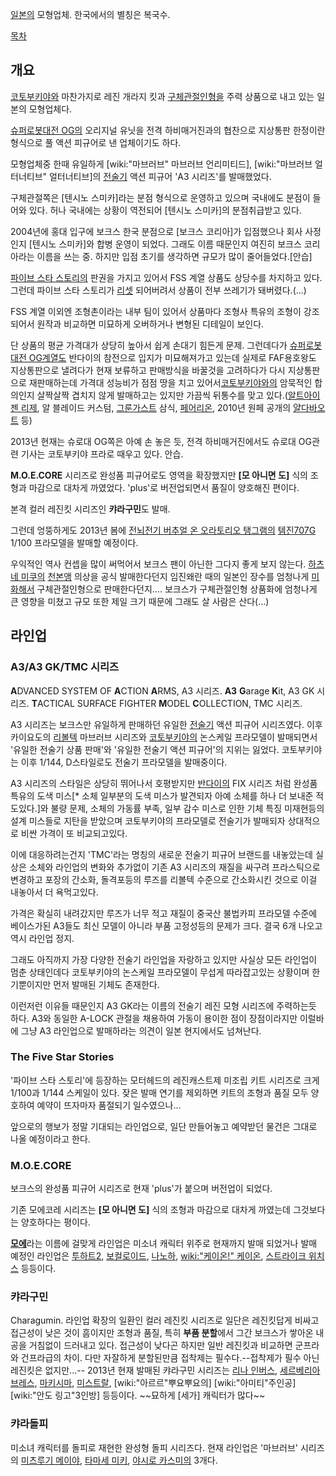 [[일본]]의 모형업체. 한국에서의 별칭은 복국수.

[[목차]]
== 개요 ==
[[코토부키야]]와 마찬가지로 레진 개라지 킷과 [[구체관절인형]]을 주력 상품으로 내고 있는 일본의 모형업체다.

[[슈퍼로봇대전 OG]]의 오리지널 유닛을 전격 하비매거진과의 협찬으로 지상통판 한정이란 형식으로 풀 액션 피규어로 낸 업체이기도 하다.

모형업체중 한때 유일하게 [wiki:"마브러브" 마브러브 언리미티드], [wiki:"마브러브 얼터너티브" 얼터너티브]의 [[전술기]] 액션 피규어 'A3 시리즈'를 발매했었다.

구체관절쪽은 [텐시노 스미카]라는 분점 형식으로 운영하고 있으며 국내에도 분점이 들어와 있다. 허나 국내에는 상황이 역전되어 [텐시노 스미카]의 분점취급받고 있다.

2004년에 홍대 입구에 보크스 한국 분점으로 [보크스 코리아]가 입점했으나 회사 사정인지 [텐시노 스미카]와 합병 운영이 되었다. 그래도 이름 때문인지 여진히 보크스 코리아라는 이름을 쓰는 중. 하지만 입점 초기를 생각하면 규모가 많이 줄어들었다.[안습]

[[파이브 스타 스토리]]의 판권을 가지고 있어서 FSS 계열 상품도 상당수를 차지하고 있다. 그런데 파이브 스타 스토리가 [[리셋]] 되어버려서 상품이 전부 쓰레기가 돼버렸다.(...)

FSS 계열 이외엔 조형촌이라는 내부 팀이 있어서 상품마다 조형사 특유의 조형이 강조되어서 원작과 비교하면 미묘하게 오버하거나 변형된 디테일이 보인다.

단 상품의 평균 가격대가 상당히 높아서 쉽게 손대기 힘든게 문제. 그런데다가 [[슈퍼로봇대전 OG]]계열도 반다이의 참전으로 입지가 미묘해져가고 있는데 실제로 FAF용호왕도 지상통판으로 낼려다가 현재 보류하고 판매방식을 바꿀것을 고려하다가 다시 지상통판으로 재판매하는데 가격대 성능비가 점점 땅을 치고 있어서[[코토부키야]]와의 암묵적인 합의인지 살짝살짝 겹치지 않게 발매하고는 있지만 가끔씩 뒤통수를 맞고 있다.([[알트아이젠 리제]], 알 블레이드 커스텀, [[그룬가스트]] 삼식, [[페어리온]], 2010년 원페 공개의 [[얄다바오트]] 등) 

2013년 현재는 슈로대 OG쪽은 아예 손 놓은 듯, 전격 하비매거진에서도 슈로대 OG관련 기사는 코토부키야 프라로 때우고 있다. 안습.

'''M.O.E.CORE ''' 시리즈로 완성품 피규어로도 영역을 확장했지만 '''[모 아니면 도]''' 식의 조형과 마감으로 대차게 까였었다. 'plus'로 버전업되면서 품질이 양호해진 편이다.

본격 컬러 레진킷 시리즈인 '''캬라구민'''도 발매.

그런데 엉뚱하게도 2013년 봄에 [[전뇌전기 버추얼 온 오라토리오 탱그램]]의 [[템진707]]G 1/100 프라모델을 발매할 예정이다.

우익적인 역사 컨셉을 많이 써먹어서 보크스 팬이 아닌한 그다지 좋게 보지 않는다. [[하츠네 미쿠]]의 [[천본앵]] 의상을 공식 발매한다던지 임진왜란 때의 일본인 장수를 엄청나게 [[미화]]해서 구체관절인형으로 판매한다던지.... 보크스가 구체관절인형 상품화에 엄청나게 큰 영향을 미쳤고 규모 또한 제일 크기 때문에 그래도 살 사람은 산다(...) 
== 라인업 ==
=== A3/A3 GK/TMC 시리즈 ===
'''A'''DVANCED SYSTEM OF '''A'''CTION '''A'''RMS, A3 시리즈.
'''A3''' '''G'''arage '''K'''it, A3 GK 시리즈.
'''T'''ACTICAL SURFACE FIGHTER '''M'''ODEL '''C'''OLLECTION, TMC 시리즈.

A3 시리즈는 보크스만 유일하게 판매하던 유일한 [[전술기]] 액션 피규어 시리즈였다. 이후 카이요도의 [[리볼텍]] 마브러브 시리즈와 [[코토부키야]]의 논스케일 프라모델이 발매되면서 '유일한 전술기 상품 판매'와 '유일한 전술기 액션 피규어'의 지위는 잃었다. 코토부키야는 이후 1/144, D스타일로도 전술기 프라모델을 발매중이다.

A3 시리즈의 스타일은 상당히 뛰어나서 호평받지만 [[반다이]]의 FIX 시리즈 처럼 완성품 특유의 도색 미스[* 소체 일부분의 도색 미스가 발견되자 아예 소체를 하나 더 보내준 적도있다.]와 불량 문제, 소체의 가동률 부족, 일부 감수 미스로 인한 기체 특징 미재현등의 설계 미스들로 지탄을 받았으며 코토부키야의 프라모델로 전술기가 발매되자 상대적으로 비싼 가격이 또 비교되고있다.

이에 대응하려는건지 'TMC'라는 명칭의 새로운 전술기 피규어 브랜드를 내놓았는데 실상은 소체와 라인업의 변화와 추가없이 기존 A3 시리즈의 재질을 싸구려 프라스틱으로 변경하고 포장의 간소화, 돌격포등의 루즈를 리볼텍 수준으로 간소화시킨 것으로 이걸 내놓아서 더 욕먹고있다.

가격은 확실히 내려갔지만 루즈가 너무 적고 재질이 중국산 불법카피 프라모델 수준에 베이스가된 A3들도 최신 모델이 아니라 부품 고정성등의 문제가 크다. 결국 6개 나오고 역시 라인업 정지.

그래도 아직까지 가장 다양한 전술기 라인업을 자랑하고 있지만 사실상 모든 라인업이 멈춘 상태인데다 코토부키야의 논스케일 프라모델이 무섭게 따라잡고있는 상황이며 한기뿐이지만 먼저 발매된 기체도 존재한다.

이런저런 이유들 때문인지 A3 GK라는 이름의 전술기 레진 모형 시리즈에 주력하는듯 하다. A3와 동일한 A-LOCK 관절을 채용하여 가동이 용이한 점이 장점이라지만 이럴바에 그냥 A3 라인업으로 발매하라는 의견이 일본 현지에서도 넘쳐난다.

=== The Five Star Stories ===
'파이브 스타 스토리'에 등장하는 모터헤드의 레진캐스트제 미조립 키트 시리즈로 크게 1/100과 1/144 스케일이 있다. 잦은 발매 연기를 제외하면 키트의 조형과 품질 모두 양호하여 예약이 뜨자마자 품절되기 일수였으나...

앞으로의 행보가 정말 기대되는 라인업으로, 일단 만들어놓고 예약받던 물건은 그대로 나올 예정이라고 한다.

=== M.O.E.CORE ===
보크스의 완성품 피규어 시리즈로 현재 'plus'가 붙으며 버전업이 되었다.

기존 모에코레 시리즈는 '''[모 아니면 도]''' 식의 조형과 마감으로 대차게 까였는데 그것보다는 양호하다는 평이다.

'''[[모에]]'''라는 이름에 걸맞게 라인업은 미소녀 캐릭터 위주로 현재까지 발매 되었거나 발매 예정인 라인업은 [[투하트2]], [[보컬로이드]], [[나노하]], [[wiki:"케이온!" 케이온]], [[스트라이크 위치스]] 등등이다.

=== 캬라구민 ===
Charagumin.
라인업 확장의 일환인 컬러 레진킷 시리즈로 일단은 레진킷답게 비싸고 접근성이 낮은 것이 흠이지만 조형과 품질, 특히 '''부품 분할'''에서 그간 보크스가 쌓아온 내공을 거침없이 드러내고 있다. 접근성이 낮다곤 하지만 일반 레진킷과 비교하면 군프라와 건프라급의 차이. 다만 자잘하게 분할된만큼 접착제는 필수다.--접착제가 필수 아닌 레진킷은 없지만...-- 2013년 현재 발매된 캬라구민 시리즈는 [[리나 인버스]], [[세르베리아 브레스]], [[마키시마]], [[미스트랄]], [wiki:"아르르"뿌요뿌요의] [wiki:"아미티"주인공] [wiki:"안도 링고"3인방] 등등이다. ~~묘하게 [세가] 캐릭터가 많다~~

=== 캬라돌피 ===
미소녀 캐릭터를 돌피로 재현한 완성형 돌피 시리즈다. 현재 라인업은 '마브러브' 시리즈의 [[미츠루기 메이야]], [[타마세 미키]], [[야시로 카스미]]의 3개다.
